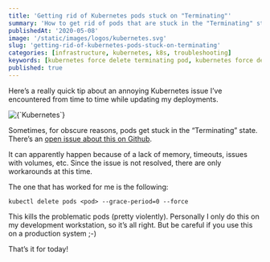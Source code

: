 ```yaml
---
title: 'Getting rid of Kubernetes pods stuck on "Terminating"'
summary: 'How to get rid of pods that are stuck in the "Terminating" state'
publishedAt: '2020-05-08'
image: '/static/images/logos/kubernetes.svg'
slug: 'getting-rid-of-kubernetes-pods-stuck-on-terminating'
categories: [infrastructure, kubernetes, k8s, troubleshooting]
keywords: [kubernetes force delete terminating pod, kubernetes force delete pod, kubernetes pod stuck in terminating, kubernetes]
published: true
---
```


Here’s a really quick tip about an annoying Kubernetes issue I’ve encountered from time to time while updating my deployments.

<BlogPostCenteredContent>
  <Image
    alt={`Kubernetes`}
    src={`/static/images/logos/kubernetes.svg`}
    width={450}
    height={250}
    priority
  />
</BlogPostCenteredContent>

Sometimes, for obscure reasons, pods get stuck in the “Terminating” state. There’s an [open issue about this on Github](https://github.com/kubernetes/kubernetes/issues/51835).

It can apparently happen because of a lack of memory, timeouts, issues with volumes, etc. Since the issue is not resolved, there are only workarounds at this time.

The one that has worked for me is the following:

```
kubectl delete pods <pod> --grace-period=0 --force
```

This kills the problematic pods (pretty violently). Personally I only do this on my development workstation, so it’s all right. But be careful if you use this on a production system ;-)

That’s it for today!

<BlogPostSignature />
